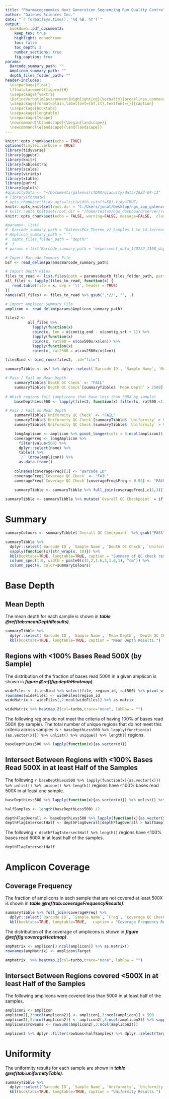 ```yaml
---
title: "Pharmacogenomics Next Generation Sequencing Run Quality Control Metrics"
author: "Galenvs Sciences Inc."
date: "`r format(Sys.time(), '%d %B, %Y')`"
output: 
  bookdown::pdf_document2:
    keep_tex: true
    highlight: monochrome
    toc: false
    toc_depth: 2
    number_sections: true
    fig_caption: true
params:
  Barcode_summary_path: ""
  Amplicon_summary_path: ""
  depth_files_folder_path: ""    
header-includes:
  \usepackage{float}
  \floatplacement{figure}{H}
  \usepackage{fvextra}
  \DefineVerbatimEnvironment{Highlighting}{Verbatim}{breaklines,commandchars=\\\{\}}
  \usepackage[format=plain,labelfont={bf,it},textfont={}]{caption}
  \usepackage{booktabs}
  \usepackage{longtable}
  \usepackage{lscape}
  \newcommand{\blandscape}{\begin{landscape}}
  \newcommand{\elandscape}{\end{landscape}}
---
```


```r
knitr::opts_chunk$set(echo = TRUE)
options(tinytex.verbose = TRUE)
library(tidyverse)
library(ggpubr)
library(knitr)
library(kableExtra)
library(scales)
library(viridis)
library(xtable)
library(purrr)
library(gplots)
#qiacuityData <- "~/Documents/galenvs/cfDNA/qiacuity/data/2023-04-13"
# library(formatR)
# opts_chunk$set(tidy.opts=list(width.cutoff=60),tidy=TRUE)
knitr::opts_knit$set(root.dir = "C:/Users/jonat/Desktop/ngs_app_galenvs/server/records/") 
# knitr::opts_knit$set(root.dir = "/home/testvm/ngs_dashboard/server/records/") 
knitr::opts_chunk$set(echo = FALSE, warning=FALSE, message=FALSE,  class.output="shadebox")
```


```r
#params<- list(
#  Barcode_summary_path = "GalenvsPGx_Thermo_v2_Samples_1_to_14_torrent-server_67.bc_summary.xls",
# Amplicon_summary_path = " ",
#  depth_files_folder_path = "depth/"
#  )
# params = list(Barcode_summary_path = 'experiment_data_140723_1108_day second /barcodeSummary_01_140723_1108_day second .xls', Amplicon_summary_path = 'experiment_data_140723_1108_day second /ampliconSummary_01_140723_1108_day second .xls', depth_files_folder_path = 'experiment_data_140723_1108_day second /depth_140723_1108_day second /')

# Import Barcode Summary File
bsf <- read_delim(params$Barcode_summary_path)

# Import Depth Files
files_to_read <- list.files(path = params$depth_files_folder_path, pattern = "\\.tsv$", full.names = T)
all_files <- lapply(files_to_read, function(x) {
   read.table(file = x, sep = '\t', header = TRUE)
})
names(all_files) <- files_to_read %>% gsub(".*//", "", .)

# Import Amplicon Summary File
amplicon <- read_delim(params$Amplicon_summary_path)
```

```r
files2 <-
          all_files %>% 
            lapply(function(x) 
            cbind(x, len = x$contig_end - x$contig_srt + 1)) %>%
            lapply(function(x) 
            cbind(x, rat500 = x$cov500x/x$len)) %>%  
            lapply(function(x) 
            cbind(x, rat2500 = x$cov2500x/x$len)) 

```

```r
filesBind <- bind_rows(files2, .id="file")
```

```r
summaryTibble <- bsf %>% dplyr::select(`Barcode ID`, `Sample Name`, `Mean Depth`, `Uniformity`)
```


```r
# Pass / Fail on Mean Depth
    summaryTibble$`Depth QC Check` <- "FAIL"
    summaryTibble$`Depth QC Check`[summaryTibble$ `Mean Depth` > 2500] <- "PASS"
    
# Which regions fail (amplicons that have less than 500X by sample)
    baseDepthLess500 <- lapply(files2, function(x) filter(x, rat500 <1)) %>% lapply(function(x) select(x, region_id))
```


```r
# Pass / Fail on Mean Depth
    summaryTibble$`Uniformity QC Check` <- "FAIL"
    summaryTibble$`Uniformity QC Check`[summaryTibble$ `Uniformity` > 93] <- "ACCEPTABLE"
    summaryTibble$`Uniformity QC Check`[summaryTibble$ `Uniformity` > 96] <- "OPTIMAL"
```

```r
    longAmplicon <- amplicon %>% pivot_longer(cols = 3:ncol(amplicon))
    coverageFreq <- longAmplicon %>% 
      filter(value<500) %>% 
      dplyr::select(name) %>% 
      table() %>%
      `/` (nrow(amplicon)) %>% 
      as.data.frame()
    
    colnames(coverageFreq)[1] <- "Barcode ID"
    coverageFreq$`Coverage QC Check` <- "FAIL"
    coverageFreq$`Coverage QC Check`[coverageFreq$Freq < 0.05] <- "PASS"
    
    summaryTibble <- summaryTibble %>% full_join(coverageFreq[,c(1,3)])

```

```r
summaryTibble <- summaryTibble %>% mutate(`Overall QC Checkpoint` = if_else(`Depth QC Check` == "PASS" & `Uniformity QC Check` == "ACCEPTABLE" | `Uniformity QC Check` == "ACCEPTABLE" & `Coverage QC Check` == "PASS", "PASS", "FAIL"))
```


# Summary

```r
summaryColours <- summaryTibble$`Overall QC Checkpoint` %>% gsub("PASS", "olive", .) %>% gsub("FAIL", "red", .)

summaryTibble %>% 
  dplyr::select(`Barcode ID`, `Sample Name`, `Depth QC Check`, `Uniformity QC Check`, `Coverage QC Check`, `Overall QC Checkpoint`) %>% 
  sapply(function(x){str_wrap(x, 10)}) %>% 
  kbl(booktabs=TRUE, longtable=TRUE, caption = "Summary of QC check results.")  %>% 
  column_spec(1:6, width = paste0(c(2,2,1.6,3,1.6,1), "cm")) %>% 
  column_spec(6, color=summaryColours)
```
\newpage

\tableofcontents

\newpage
# Base Depth
## Mean Depth
The mean depth for each sample is shown in ***table \@ref(tab:meanDepthResults)***.

```r
summaryTibble %>% 
  dplyr::select(`Barcode ID`, `Sample Name`, `Mean Depth`, `Depth QC Check`) %>% 
  kbl(booktabs=TRUE, longtable=TRUE, caption = "Mean Depth Results.")
```

## Regions with <100% Bases Read 500X (by Sample)

The distribution of the fraction of bases read 500X in a given amplicon is shown in ***figure \@ref(fig:depthHeatmap)***.

```r
wideFiles <- filesBind %>% select(file, region_id, rat500) %>% pivot_wider(names_from = file, values_from = rat500) %>% as.data.frame()
rownames(wideFiles) <- wideFiles$region_id
wideMatrix <- wideFiles[,2:ncol(wideFiles)] %>% as.matrix

wideMatrix %>% heatmap.2(col=turbo,trace="none", labRow = "")
```


The following regions do not meet the criteria of having 100% of bases read 500X (by sample). The total number of unique regions that do not meet this criteria across samples is `r baseDepthLess500 %>% lapply(function(x){as.vector(x)}) %>% unlist() %>% unique() %>% length()` regions.

```r
baseDepthLess500 %>% lapply(function(x){as.vector(x)})
```

## Intersect Between Regions with <100% Bases Read 500X in at least Half of the Samples

The following `r baseDepthLess500 %>% lapply(function(x){as.vector(x)}) %>% unlist() %>% unique() %>% length()` regions have <100% bases read 500X in at least one sample.

```r
baseDepthLess500 %>% lapply(function(x){as.vector(x)}) %>% unlist() %>% unique()
```


```r

halfSamples <- length(baseDepthLess500) /2

depthFlagOverall <- baseDepthLess500 %>% lapply(function(x){as.vector(x)}) %>% unlist() %>% table()
depthFlagIntersectHalf <- depthFlagOverall[depthFlagOverall > halfSamples] %>% names()

```

The following `r depthFlagIntersectHalf %>% length()` regions have <100% bases read 500X in at least half of the samples.

```r
depthFlagIntersectHalf
```

\newpage

# Amplicon Coverage

## Coverage Frequency

The fraction of amplicons in each sample that are not covered at least 500X is shown in ***table \@ref(tab:coverageFrequencyResults)***.

```r
summaryTibble %>% full_join(coverageFreq) %>% 
  dplyr::select(`Barcode ID`, `Sample Name`, `Freq`, `Coverage QC Check`) %>% 
  kbl(booktabs=TRUE, longtable=TRUE,   caption = "Coverage Frequency Results. `Freq` is the fraction of amplicons that are not covered at least 500X.")
```

The distribution of the coverage of amplicons is shown in ***figure \@ref(fig:coverageHeatmap)***.

```r

ampMatrix <- amplicon[3:ncol(amplicon)] %>% as.matrix()
rownames(ampMatrix) <- amplicon$Target

ampMatrix  %>% heatmap.2(col=turbo,trace="none", labRow = "")
```


## Intersect Between Regions covered <500X in at least Half of the Samples

The following amplicons were covered less than 500X in at least half of the samples.

```r
amplicon2 <- amplicon
amplicon2[,3:ncol(amplicon2)] <- amplicon[,3:ncol(amplicon)] > 500
amplicon2[,3:ncol(amplicon2)] <- amplicon2[,3:ncol(amplicon2)] %>% sapply(function(x){as.integer(x)})
amplicon2$rowSums <- rowSums(amplicon2[,3:ncol(amplicon2)])

amplicon2 %>% dplyr::filter(rowSums<halfSamples) %>% dplyr::select(Target) %>% as.vector()
```

\newpage

# Uniformity

The uniformity results for each sample are shown in ***table \@ref(tab:uniformityTable)***.


```r
summaryTibble %>% 
  dplyr::select(`Barcode ID`, `Sample Name`, `Uniformity`, `Uniformity QC Check`)  %>% 
  kbl(booktabs=TRUE, longtable=TRUE, caption = "Uniformity Results.")
```


